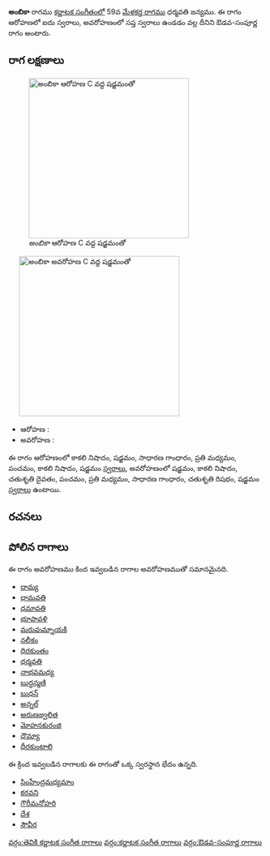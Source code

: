 {{Infobox ragam
	| name          	= అంబికా
	| synonym	    	= 
	| mela          	= 
	| chakra        	= 
	| janaka        	= 
	| type          	= ఔడవ-సంపూర్ణ
	| arohanam      	= {{svaraC|N3|S|G2|M2|P|N3|S'}} 
	| avarohanam    	= {{svaraC|S'|N3|D2|P|M2|G2|R2|S}}
	| jeeva         	=
	| chhaya        	=
	| nyasa         	=
	| vishesha      	= 
	| equivalent  		= 
}}
{{కర్ణాటక సంగీత రాగాలు}}
'''అంబికా''' రాగము [[కర్ణాటక సంగీతం]]లో 59వ [[మేళకర్త రాగము]] ధర్మవతి జన్యము.  ఈ రాగం ఆరోహణలో ఐదు స్వరాలు, అవరోహణంలో సప్త స్వరాలు ఉండడం వల్ల దీనిని ఔడవ-సంపూర్ణ రాగం అంటారు.


==రాగ లక్షణాలు==
[[Image:ambika_ar_kb2wiki.png|thumb|right|316px|''అంబికా'' ఆరోహణ C వద్ద షడ్జమంతో]]
	[[Image:ambika_av_kb2wiki.png|thumb|right|316px|''అంబికా'' అవరోహణ C వద్ద షడ్జమంతో]]

* ఆరోహణ : {{svaraC|N3|S|G2|M2|P|N3|S'}} 
* అవరోహణ : {{svaraC|S'|N3|D2|P|M2|G2|R2|S}}

ఈ రాగం ఆరోహణంలో కాకలి  నిషాదం, షడ్జమం, సాధారణ  గాంధారం, ప్రతి మధ్యమం, పంచమం, కాకలి  నిషాదం, షడ్జమం [[స్వరాలు]], అవరోహణంలో షడ్జమం, కాకలి  నిషాదం, చతుశృతి దైవతం, పంచమం, ప్రతి మధ్యమం, సాధారణ  గాంధారం, చతుశృతి రిషభం, షడ్జమం [[స్వరాలు]] ఉంటాయి.

==రచనలు==



==పోలిన రాగాలు==
ఈ రాగం అవరోహణము కింద ఇవ్వబడిన రాగాల అవరోహణముతో సమానమైనది.
* [[దామ్య]]
* [[ధామవతి]]
* [[ధమావతి]]
* [[భూపావళి]]
* [[మరువుమ్నాయకి]]
* [[నలీకం]]
* [[ధిరకుంతం]]
* [[ధర్మవతి]]
* [[నాభవమధ్య]]
* [[బుద్ధన్మణి]]
* [[బుధన్]]
* [[అన్నల్]]
* [[అరుణజ్వలిత]]
* [[మోహనకురంజి]]
* [[ధౌమ్యా]]
* [[ధీరకుంటాలి]]

ఈ క్రింద ఇవ్వబడిన రాగాలకు ఈ రాగంతో ఒక్క స్వరస్థాన భేదం ఉన్నది.
* [[సింహేంద్రమధ్యమాం]]
* [[కరవని]]
* [[గౌరీమనోహరి]]
* [[దేశ]]
* [[సౌవీర]]



[[వర్గం:తెవికి కర్ణాటక సంగీత రాగాలు]]
[[వర్గం:కర్ణాటక సంగీత రాగాలు]]
[[వర్గం:ఔడవ-సంపూర్ణ రాగాలు]]